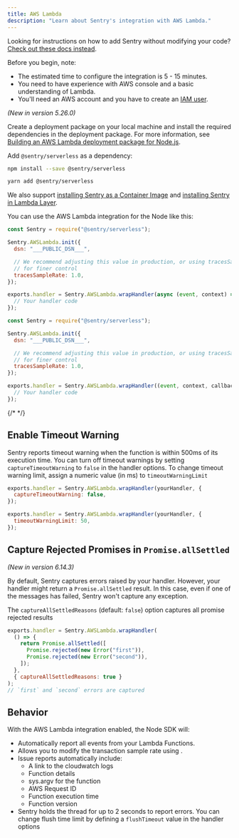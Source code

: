 ```yaml
---
title: AWS Lambda
description: "Learn about Sentry's integration with AWS Lambda."
---
```


<Note>

Looking for instructions on how to add Sentry without modifying your code? [Check out these docs instead](/product/integrations/cloud-monitoring/aws-lambda/).

</Note>

Before you begin, note:

- The estimated time to configure the integration is 5 - 15 minutes.
- You need to have experience with AWS console and a basic understanding of Lambda.
- You'll need an AWS account and you have to create an [IAM user](https://docs.aws.amazon.com/IAM/latest/UserGuide/id_users_create.html).

_(New in version 5.26.0)_

Create a deployment package on your local machine and install the required dependencies in the deployment package. For more information, see [Building an AWS Lambda deployment package for Node.js](https://aws.amazon.com/premiumsupport/knowledge-center/lambda-deployment-package-nodejs/).

Add `@sentry/serverless` as a dependency:

```bash {tabTitle:npm}
npm install --save @sentry/serverless
```

```bash {tabTitle:Yarn}
yarn add @sentry/serverless
```

We also support [installing Sentry as a Container Image](/platforms/node/guides/aws-lambda/container-image/) and [installing Sentry in Lambda Layer](/platforms/node/guides/aws-lambda/layer/).

You can use the AWS Lambda integration for the Node like this:

<SignInNote />

```javascript {tabTitle:async}
const Sentry = require("@sentry/serverless");

Sentry.AWSLambda.init({
  dsn: "___PUBLIC_DSN___",

  // We recommend adjusting this value in production, or using tracesSampler
  // for finer control
  tracesSampleRate: 1.0,
});

exports.handler = Sentry.AWSLambda.wrapHandler(async (event, context) => {
  // Your handler code
});
```

```javascript {tabTitle:sync}
const Sentry = require("@sentry/serverless");

Sentry.AWSLambda.init({
  dsn: "___PUBLIC_DSN___",

  // We recommend adjusting this value in production, or using tracesSampler
  // for finer control
  tracesSampleRate: 1.0,
});

exports.handler = Sentry.AWSLambda.wrapHandler((event, context, callback) => {
  // Your handler code
});
```

{/* <!-- TODO-ADD-VERIFICATION-EXAMPLE --> */}

## Enable Timeout Warning

Sentry reports timeout warning when the function is within 500ms of its execution time. You can turn off timeout warnings by setting `captureTimeoutWarning` to `false` in the handler options. To change timeout warning limit, assign a numeric value (in ms) to `timeoutWarningLimit`

```javascript {tabTitle:captureTimeoutWarning}
exports.handler = Sentry.AWSLambda.wrapHandler(yourHandler, {
  captureTimeoutWarning: false,
});
```

```javascript {tabTitle:timeoutWarning}
exports.handler = Sentry.AWSLambda.wrapHandler(yourHandler, {
  timeoutWarningLimit: 50,
});
```

## Capture Rejected Promises in `Promise.allSettled`

_(New in version 6.14.3)_

By default, Sentry captures errors raised by your handler.
However, your handler might return a `Promise.allSettled` result.
In this case, even if one of the messages has failed, Sentry won't capture any exception.

The `captureAllSettledReasons` (default: `false`) option captures all promise rejected results

```javascript {tabTitle:captureAllSettledReasons}
exports.handler = Sentry.AWSLambda.wrapHandler(
  () => {
    return Promise.allSettled([
      Promise.rejected(new Error("first")),
      Promise.rejected(new Error("second")),
    ]);
  },
  { captureAllSettledReasons: true }
);
// `first` and `second` errors are captured
```

## Behavior

With the AWS Lambda integration enabled, the Node SDK will:

- Automatically report all events from your Lambda Functions.
- Allows you to <PlatformLink to="/configuration/sampling/#configuring-the-transaction-sample-rate">modify the transaction sample rate</PlatformLink> using <PlatformIdentifier name="traces-sample-rate" />.
- Issue reports automatically include:
  - A link to the cloudwatch logs
  - Function details
  - sys.argv for the function
  - AWS Request ID
  - Function execution time
  - Function version
- Sentry holds the thread for up to 2 seconds to report errors. You can change flush time limit by defining a `flushTimeout` value in the handler options

